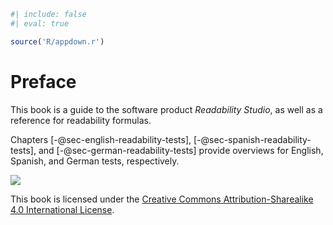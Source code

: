 ```r
#| include: false
#| eval: true

source('R/appdown.r')
```

# Preface {#sec-preface .unnumbered}

This book is a guide to the software product *Readability Studio*,
as well as a reference for readability formulas.

Chapters [-@sec-english-readability-tests], [-@sec-spanish-readability-tests],
and [-@sec-german-readability-tests] provide overviews for English, Spanish, and German tests, respectively.

::: {.content-visible when-format="html"}
<!-- PDF output will have its own copyright page after the title.-->

![](images/non-generated/by-sa.png)

This book is licensed under the [Creative Commons Attribution-Sharealike 4.0 International License](https://creativecommons.org/licenses/by-sa/4.0/).
:::
